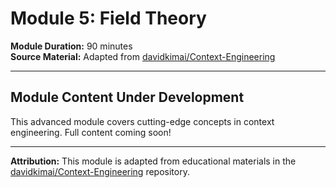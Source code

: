 
# Module 5: Field Theory

<ProgressTracker moduleId="module-5" />

**Module Duration:** 90 minutes  
**Source Material:** Adapted from [davidkimai/Context-Engineering](https://github.com/davidkimai/Context-Engineering)

---

## Module Content Under Development

This advanced module covers cutting-edge concepts in context engineering. Full content coming soon!

---

**Attribution:** This module is adapted from educational materials in the [davidkimai/Context-Engineering](https://github.com/davidkimai/Context-Engineering) repository.
